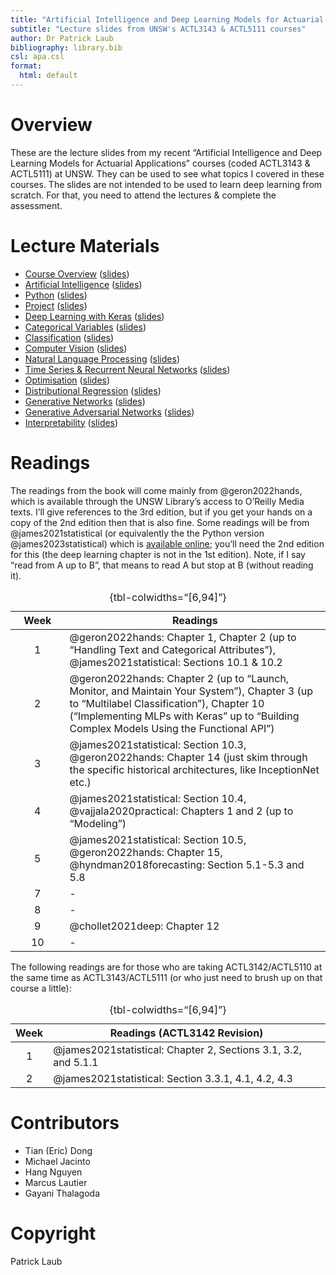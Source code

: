 ```yaml
---
title: "Artificial Intelligence and Deep Learning Models for Actuarial Applications"
subtitle: "Lecture slides from UNSW's ACTL3143 & ACTL5111 courses"
author: Dr Patrick Laub
bibliography: library.bib
csl: apa.csl
format:
  html: default
---
```


# Overview

These are the lecture slides from my recent "Artificial Intelligence and Deep Learning Models for Actuarial Applications" courses (coded ACTL3143 & ACTL5111) at UNSW.
They can be used to see what topics I covered in these courses.
The slides are not intended to be used to learn deep learning from scratch.
For that, you need to attend the lectures & complete the assessment.

# Lecture Materials

- [Course Overview](/Lecture-1-Artificial-Intelligence/course-overview.html) ([slides](/Lecture-1-Artificial-Intelligence/course-overview.pdf))
- [Artificial Intelligence](/Lecture-1-Artificial-Intelligence/artificial-intelligence.html) ([slides](/Lecture-1-Artificial-Intelligence/artificial-intelligence.pdf))
- [Python](/Lecture-1-Artificial-Intelligence/python.html) ([slides](/Lecture-1-Artificial-Intelligence/python.pdf))
- [Project](/Lecture-2-Deep-Learning-Keras/project.html) ([slides](/Lecture-2-Deep-Learning-Keras/project.pdf))
- [Deep Learning with Keras](/Lecture-2-Deep-Learning-Keras/deep-learning-keras.html) ([slides](/Lecture-2-Deep-Learning-Keras/deep-learning-keras.pdf))
- [Categorical Variables](/Lecture-3-Tabular-Data/categorical-variables.html) ([slides](/Lecture-3-Tabular-Data/categorical-variables.pdf))
- [Classification](/Lecture-3-Tabular-Data/classification.html) ([slides](/Lecture-3-Tabular-Data/classification.pdf))
- [Computer Vision](/Lecture-4-Computer-Vision/computer-vision.html) ([slides](/Lecture-4-Computer-Vision/computer-vision.pdf))
- [Natural Language Processing](/Lecture-5-Natural-Language-Processing/natural-language-processing.html) ([slides](/Lecture-5-Natural-Language-Processing/natural-language-processing.pdf))
- [Time Series & Recurrent Neural Networks](/Lecture-7-Recurrent-Neural-Networks-And-Time-Series/rnns-and-time-series.html) ([slides](/Lecture-7-Recurrent-Neural-Networks-And-Time-Series/rnns-and-time-series.pdf))
- [Optimisation](/Lecture-6-Distributional-Regression/optimisation.html) ([slides](/Lecture-6-Distributional-Regression/optimisation.pdf))
- [Distributional Regression](/Lecture-6-Distributional-Regression/distributional-regression.html) ([slides](/Lecture-6-Distributional-Regression/distributional-regression.pdf))
- [Generative Networks](/Lecture-8-Generative-Networks/generative-networks.html) ([slides](/Lecture-8-Generative-Networks/generative-networks.pdf))
- [Generative Adversarial Networks](/Lecture-8-Generative-Networks/gans.html) ([slides](/Lecture-8-Generative-Networks/gans.pdf))
- [Interpretability](/Lecture-9-Advanced-Topics/interpretability.html) ([slides](/Lecture-9-Advanced-Topics/interpretability.pdf))


# Readings

The readings from the book will come mainly from @geron2022hands, which is available through the UNSW Library's access to O'Reilly Media texts.
I'll give references to the 3rd edition, but if you get your hands on a copy of the 2nd edition then that is also fine.
Some readings will be from @james2021statistical (or equivalently the the Python version @james2023statistical) which is [available online](https://www.statlearning.com); you'll need the 2nd edition for this (the deep learning chapter is not in the 1st edition).
Note, if I say "read from A up to B", that means to read A but stop at B (without reading it).

| Week | Readings |
|:-:|--------------|
| 1 | @geron2022hands: Chapter 1, Chapter 2 (up to "Handling Text and Categorical Attributes"), @james2021statistical: Sections 10.1 & 10.2
| 2 | @geron2022hands: Chapter 2 (up to "Launch, Monitor, and Maintain Your System"), Chapter 3 (up to "Multilabel Classification"), Chapter 10 ("Implementing MLPs with Keras" up to "Building Complex Models Using the Functional API")
| 3 | @james2021statistical: Section 10.3, @geron2022hands: Chapter 14 (just skim through the specific historical architectures, like InceptionNet etc.) |
| 4 | @james2021statistical: Section 10.4, @vajjala2020practical: Chapters 1 and 2 (up to "Modeling") |
| 5 | @james2021statistical: Section 10.5, @geron2022hands: Chapter 15, @hyndman2018forecasting: Section 5.1-5.3 and 5.8 |
| 7 | - |
| 8 | - |
| 9 | @chollet2021deep: Chapter 12 |
| 10 | - |

: {tbl-colwidths="[6,94]"}

The following readings are for those who are taking ACTL3142/ACTL5110 at the same time as ACTL3143/ACTL5111 (or who just need to brush up on that course a little):

| Week | Readings (ACTL3142 Revision) |
|:--:|--------------|
| 1 | @james2021statistical: Chapter 2, Sections 3.1, 3.2, and 5.1.1 |
| 2 | @james2021statistical: Section 3.3.1, 4.1, 4.2, 4.3 |

: {tbl-colwidths="[6,94]"}

<!-- 
# List of Topics Covered

## [Lecture 1: Python](/Lecture-1-Artificial-Intelligence/python.qmd)

::: columns
::: column

- default arguments
- dictionaries
- f-strings
- function definitions
- Google Colaboratory
- `help`
- list
:::
::: column
- `pip install ...`
- `range`
- slicing
- tuple
- `type`
- whitespace indentation
- zero-indexing
:::
:::

## [Lecture 2: Deep Learning](/Lecture-2-Deep-Learning-Keras/deep-learning-keras.qmd)

::: columns
::: column
- activations, activation function
- artificial neural network
- biases (in neurons)
- callbacks
- cost/loss function
- deep/shallow network, network depth
- dense or fully-connected layer
- early stopping
- epoch
- feed-forward neural network
:::
::: column
- Keras, Tensorflow, PyTorch
- matplotlib, seaborn
- neural network architecture
- overfitting
- perceptron
- ReLU activation
- representation learning
- training/validation/test split
- universal approximation theorem
- weights (in a neuron)
:::
:::

## Tutorial 2: Forward Pass

::: columns
::: column
- batches, batch size
- forward pass of network
- gradient-based learning
:::
::: column
- learning rate
- stochastic (mini-batch) gradient descent
:::
:::

## [Lecture 3: Tabular Data](/Lecture-3-Tabular-Data/categorical-variables.qmd)

::: columns
:::: column
**Categorical Variables**

- entity embeddings
- Input layer
- Keras functional API
- nominal variables
- ordinal variables
- Reshape layer
- skip connection
- wide & deep network
::::
:::: column
**Classification**

- accuracy
- confusion matrix
- cross-entropy loss
- metrics
- sigmoid activation
- sofmax activation
::::
:::

## [Lecture 4: Computer Vision](/Lecture-4-Computer-Vision/computer-vision.qmd)

::: columns
::: column
- AlexNet, GoogLeNet, Inception
- channels
- computer vision
- convolutional layer & CNN
- error analysis
- fine-tuning
- filter/kernel
:::
::: column
- flatten layer
- ImageNet
- max pooling
- MNIST
- stride
- tensor (rank, dimension)
- transfer learning
:::
:::

## Tutorial 4: Backpropagation

- backpropagation
- partial derivatives

## [Lecture 5: Natural Language Processing](/Lecture-5-Natural-Language-Processing/natural-language-processing.qmd)

::: columns
:::: column
- bag of words
- lemmatization
- one-hot embedding
- stop words
::::
:::: column
- vocabulary
- word embeddings/vectors
- word2vec
::::
:::

## [Lecture 6: Uncertainy Quantification](/Lecture-6-Uncertainty-Quantification/uncertainty-quantification.qmd)

::: columns
::: column
- aleatoric and epistemic uncertainty
- Bayesian neural network
- deep ensembles
- dropout
- ensemble model
- CANN
- GLM
:::
::: column
- MDN
- mixture distribution
- Monte Carlo dropout
- posterior sampling
- proper scoring rule
- uncertainty quantification
- variational approximation
:::
:::

## [Lecture 7: Recurrent Networks and Time Series](/Lecture-7-Recurrent-Neural-Networks-And-Time-Series/rnns-and-time-series.qmd)

- GRU
- LSTM
- recurrent neural networks
- SimpleRNN

## [Lecture 8: Generative Networks](/Lecture-8-Generative-Networks/generative-networks.qmd)


## Lecture 8-9: Generative Networks

::: columns
:::: column
- autoencoder (variational)
- beam search
- bias
- ChatGPT (& RLHF)
- DeepDream
- generative adversarial networks
- greedy sampling
::::
:::: column
- Hugging Face
- language model
- latent space
- neural style transfer
- softmax temperature
- stochastic sampling
::::
:::

## [Lecture 9: Interpretability](/Lecture-9-Advanced-Topics/interpretability.qmd)

- global interpretability
- Grad-CAM
- inherent interpretability
- LIME
- local interpretability
- permutation importance
- post-hoc interpretability
- SHAP values
-->

# Contributors

- Tian (Eric) Dong
- Michael Jacinto
- Hang Nguyen
- Marcus Lautier
- Gayani Thalagoda

# Copyright

Patrick Laub
